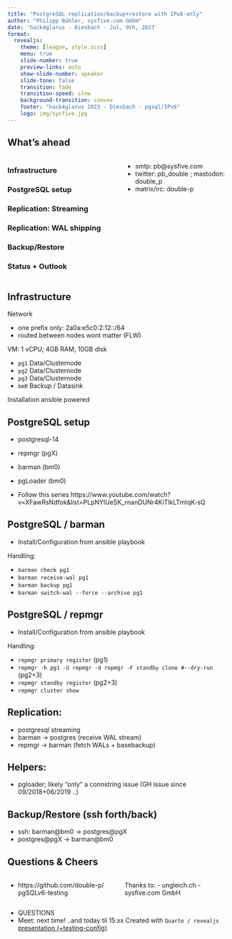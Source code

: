 ```yaml
---
title: "PostgreSQL replication/backup+restore with IPv6-only"
author: "Philipp Bühler, sysfive.com GmbH"
date: 'hack4glarus - Diesbach - Jul, 9th, 2023'
format:
  revealjs:
    theme: [league, style.scss]
    menu: true
    slide-number: true
    preview-links: auto
    show-slide-number: speaker
    slide-tone: false
    transition: fade
    transition-speed: slow
    background-transition: convex
    footer: "hack4glarus 2023 - Diesbach - pgsql/IPv6"
    logo: img/sysfive.jpg
---
```

## What's ahead

:::: {.columns}
::: {.column width="50%"}

### Infrastructure
### PostgreSQL setup
### Replication: Streaming
### Replication: WAL shipping
### Backup/Restore
### Status + Outlook
:::
::: {.column width="50%"}

- smtp: pb@sysfive.com
- twitter: pb_double  ; mastodon: double_p
- matrix/irc: double-p
:::
::::

<!-- Page -->
## Infrastructure
Network

  - one prefix only: 2a0a:e5c0:2:12::/64
  - routed between nodes wont matter (FLW)

VM: 1 vCPU; 4GB RAM; 10GB disk

  - `pg1` Data/Clusternode
  - `pg2` Data/Clusternode
  - `pg3` Data/Clusternode
  - `bm0` Backup / Datasink

Installation ansible powered

<!-- Page -->
## PostgreSQL setup

- postgresql-14
- repmgr (pgX)
- barman (bm0)
- pgLoader (bm0)

- Follow this series https://www.youtube.com/watch?v=XFawRsNdfok&list=PLpNYlUeSK_rnanDUNr4KiTlkLTmtqK-sQ

<!-- Page -->
## PostgreSQL / barman
- Install/Configuration from ansible playbook

Handling:

- `barman check pg1`
- `barman receive-wal pg1`
- `barman backup pg1`
- `barman switch-wal --force --archive pg1` 

<!-- Page -->
## PostgreSQL / repmgr
- Install/Configuration from ansible playbook

Handling:

- `repmgr primary register` (pg1)
- `repmgr -h pg1 -U repmgr -d repmgr -F standby clone #--dry-run` (pg2+3)
- `repmgr standby register` (pg2+3)
- `repmgr cluster show`

<!-- Page -->
## Replication:
::: {.callout-tip title="Working"}
- postgresql streaming
- barman -> postgres (receive WAL stream)
- repmgr -> barman (fetch WALs + basebackup)
:::
<!-- Page -->
## Helpers:
:::{.callout-important title="Not orking"}
- pgloader; likely "only" a connstring issue (GH issue since 09/2018+06/2019 ..)
:::


<!-- Page -->
## Backup/Restore (ssh forth/back)
::: {.callout-tip title="Working"}
- ssh: barman@bm0 -> postgres@pgX 
- postgres@pgX -> barman@bm0
:::

<!-- Page -->
## Questions & Cheers
:::: {.columns}

::: {.column width="50%"}
- https://github.com/double-p/ pgSQLv6-testing
:::

::: {.column width="50%"}
Thanks to:
- ungleich.ch
- sysfive.com GmbH
:::

::::

- QUESTIONS
- Meet: next time! ..and today til 15:xx
Created with `Quarto / revealjs`  
[presentation (+testing-config)](https://github.com/double-p/)


